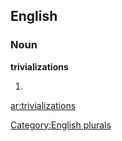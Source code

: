 
==English==

===Noun===
'''trivializations'''

# {{plural of|[[trivialization]]}}

[[Category:English plurals]]

[[ar:trivializations]]